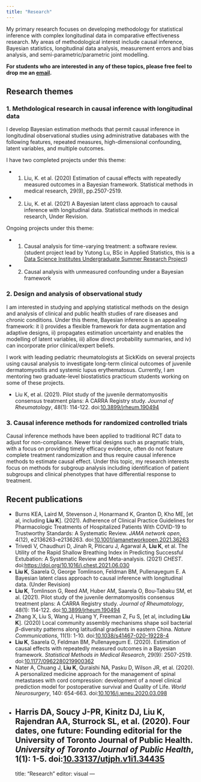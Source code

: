 ```yaml
---
title: "Research"
---
```


My primary research focuses on developing methodology for statistical inference with complex longitudinal data in comparative effectiveness research. My areas of methodological interest include causal inference, Bayesian statistics, longitudinal data analysis, measurement errors and bias analysis, and semi-parametric/parametric joint modelling.

**For students who are interested in any of these topics, please free feel to drop me an [email](mailto:kuan.liu@utoronto.ca).**

## Research themes

### 1. Methdological research in causal inference with longitudinal data

I develop Bayesian estimation methods that permit causal inference in longitudinal observational studies using administrative databases with the following features, repeated measures, high-dimensional confounding, latent variables, and multiple outcomes.

I have two completed projects under this theme:

-   

    1.  Liu, K. et al. (2020) Estimation of causal effects with repeatedly measured outcomes in a Bayesian framework. Statistical methods in medical research, 29(9), pp.2507-2519.

-   

    2.  Liu, K. et al. (2021) A Bayesian latent class approach to causal inference with longitudinal data. Statistical methods in medical research, Under Revision.

Ongoing projects under this theme:

-   

    1.  Causal analysis for time-varying treatment: a software review. (student project lead by Yutong Lu, BSc in Applied Statistics, this is a [Data Science Institutes Undergraduate Summer Research Project](https://datasciences.utoronto.ca/suds/))

-   

    2.  Causal analysis with unmeasured confounding under a Bayesian framework

### 2. Design and analysis of observational study

I am interested in studying and applying statistical methods on the design and analysis of clinical and public health studies of rare diseases and chronic conditions. Under this theme, Bayesian inference is an appealing framework: it i) provides a flexible framework for data augmentation and adaptive designs, ii) propagates estimation uncertainty and enables the modelling of latent variables, iii) allow direct probability summaries, and iv) can incorporate prior clinical/expert beliefs.

I work with leading pediatric rheumatologists at SickKids on several projects using causal analysis to investigate long-term clinical outcomes of juvenile dermatomyositis and systemic lupus erythematosus. Currently, I am mentoring two graduate-level biostatistics practicum students working on some of these projects.

-   Liu K, et al. (2021). Pilot study of the juvenile dermatomyositis consensus treatment plans: A CARRA Registry study. *Journal of Rheumatology*, 48(1): 114-122. doi:[10.3899/jrheum.190494](https://doi.org/10.3899/jrheum.190494)

### 3. Causal inference methods for randomized controlled trials

Causal inference methods have been applied to traditional RCT data to adjust for non-compliance. Newer trial designs such as pragmatic trials, with a focus on providing timely efficacy evidence, often do not feature complete treatment randomization and thus require causal inference methods to estimate causal effect. Under this topic, my research interests focus on methods for subgroup analysis including identification of patient subgroups and clinical phenotypes that have differential response to treatment.

## Recent publications

-   Burns KEA, Laird M, Stevenson J, Honarmand K, Granton D, Kho ME, \[et al, including **Liu K**\]. (2021). Adherence of Clinical Practice Guidelines for Pharmacologic Treatments of Hospitalized Patients With COVID-19 to Trustworthy Standards: A Systematic Review. *JAMA network open*, 4(12), e2136263-e2136263. doi:[10.1001/jamanetworkopen.2021.36263](https://jamanetwork.com/journals/jamanetworkopen/article-abstract/2787001)
-   Trivedi V, Chaudhuri D, Jinah R, Piticaru J, Agarwal A, **Liu K**, et al. The Utility of the Rapid Shallow Breathing Index in Predicting Successful Extubation: A Systematic Review and Meta-analysis. (2021) *CHEST*. doi:[https://doi.org/10.1016/j.chest.2021.06.030](https://www.sciencedirect.com/science/article/abs/pii/S0012369221012575)
-   **Liu K**, Saarela O, George Tomlinson, Feldman BM, Pullenayegum E. A Bayesian latent class approach to causal inference with longitudinal data. (Under Revision)
-   **Liu K**, Tomlinson G, Reed AM, Huber AM, Saarela O, Bou-Tabaku SM, et al. (2021). Pilot study of the juvenile dermatomyositis consensus treatment plans: A CARRA Registry study. *Journal of Rheumatology*, 48(1): 114-122. doi:[10.3899/jrheum.190494](https://doi.org/10.3899/jrheum.190494)
-   Zhang X, Liu S, Wang J, Huang Y, Freeman Z, Fu S, \[et al, including **Liu K**\]. (2020) Local community assembly mechanisms shape soil bacterial $\beta$-diversity patterns along latitudinal gradients in eastern China. *Nature Communications*, 11(1): 1-10. doi:[10.1038/s41467-020-19228-4](https://www.nature.com/articles/s41467-020-19228-4)
-   **Liu K**, Saarela O, Feldman BM, Pullenayegum E. (2020). Estimation of causal effects with repeatedly measured outcomes in a Bayesian framework. *Statistical Methods in Medical Research*, 29(9): 2507-2519. doi:[10.1177/0962280219900362](https://journals.sagepub.com/doi/abs/10.1177/0962280219900362)
-   Nater A, Chuang J, **Liu K**, Quraishi NA, Pasku D, Wilson JR, et al. (2020). A personalized medicine approach for the management of spinal metastases with cord compression: development of a novel clinical prediction model for postoperative survival and Quality of Life. *World Neurosurgery*, 140: 654-663. doi:[10.1016/j.wneu.2020.03.098](https://www.sciencedirect.com/science/article/abs/pii/S1878875020305696)
-   Harris DA, Soucy J-PR, Kinitz DJ, **Liu K**, Rajendran AA, Sturrock SL, et al. (2020). Four dates, one future: Founding editorial for the University of Toronto Journal of Public Health. *University of Toronto Journal of Public Health*, 1(1): 1-5. doi:[10.33137/utjph.v1i1.34435](https://utjph.com/index.php/utjph/article/view/34435)
---
title: "Research"
editor: visual
---

